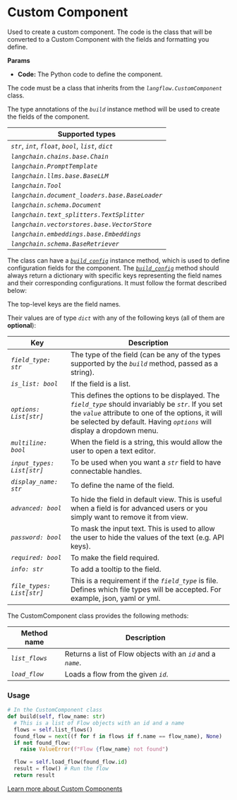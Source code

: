 
# Custom Component

Used to create a custom component. The code is the class that will be converted to a Custom Component with the fields and formatting you define.

**Params**

- **Code:** The Python code to define the component.

The code must be a class that inherits from the _`langflow.CustomComponent`_ class.

The type annotations of the _`build`_ instance method will be used to create the fields of the component.

| Supported types                                           |
| --------------------------------------------------------- |
| _`str`_, _`int`_, _`float`_, _`bool`_, _`list`_, _`dict`_ |
| _`langchain.chains.base.Chain`_                           |
| _`langchain.PromptTemplate`_                              |
| _`langchain.llms.base.BaseLLM`_                           |
| _`langchain.Tool`_                                        |
| _`langchain.document_loaders.base.BaseLoader`_            |
| _`langchain.schema.Document`_                             |
| _`langchain.text_splitters.TextSplitter`_                 |
| _`langchain.vectorstores.base.VectorStore`_               |
| _`langchain.embeddings.base.Embeddings`_                  |
| _`langchain.schema.BaseRetriever`_                        |

The class can have a [_`build_config`_](focus://8) instance method, which is used to define configuration fields for the component.
The [_`build_config`_](focus://8) method should always return a dictionary with specific keys representing the field names and their corresponding configurations.
It must follow the format described below:

The top-level keys are the field names.

Their values are of type _`dict`_ with any of the following keys (all of them are **optional**):

| Key                        | Description                                                                                                                                                                                                                           |
| -------------------------- | ------------------------------------------------------------------------------------------------------------------------------------------------------------------------------------------------------------------------------------- |
| _`field_type: str`_        | The type of the field (can be any of the types supported by the _`build`_ method, passed as a string).                                                                                                                                |
| _`is_list: bool`_          | If the field is a list.                                                                                                                                                                                                               |
| _`options: List[str]`_     | This defines the options to be displayed. The _`field_type`_ should invariably be _`str`_. If you set the _`value`_ attribute to one of the options, it will be selected by default. Having _`options`_ will display a dropdown menu. |
| _`multiline: bool`_        | When the field is a string, this would allow the user to open a text editor.                                                                                                                                                          |
| _`input_types: List[str]`_ | To be used when you want a _`str`_ field to have connectable handles.                                                                                                                                                                 |
| _`display_name: str`_      | To define the name of the field.                                                                                                                                                                                                      |
| _`advanced: bool`_         | To hide the field in default view. This is useful when a field is for advanced users or you simply want to remove it from view.                                                                                                       |
| _`password: bool`_         | To mask the input text. This is used to allow the user to hide the values of the text (e.g. API keys).                                                                                                                                |
| _`required: bool`_         | To make the field required.                                                                                                                                                                                                           |
| _`info: str`_              | To add a tooltip to the field.                                                                                                                                                                                                        |
| _`file_types: List[str]`_  | This is a requirement if the _`field_type`_ is file. Defines which file types will be accepted. For example, json, yaml or yml.                                                                                                       |

The CustomComponent class provides the following methods:

| Method name    | Description                                                   |
| -------------- | ------------------------------------------------------------- |
| _`list_flows`_ | Returns a list of Flow objects with an _`id`_ and a _`name`_. |
| _`load_flow`_  | Loads a flow from the given _`id`_.                           |

### Usage

```python
# In the CustomComponent class
def build(self, flow_name: str)
  # This is a list of Flow objects with an id and a name
  flows = self.list_flows()
  found_flow = next((f for f in flows if f.name == flow_name), None)
  if not found_flow:
    raise ValueError(f"Flow {flow_name} not found")

  flow = self.load_flow(found_flow.id)
  result = flow() # Run the flow
  return result

```

<Admonition type="info" label="Tip">

[Learn more about Custom Components](../guidelines/custom-component)

</Admonition>
